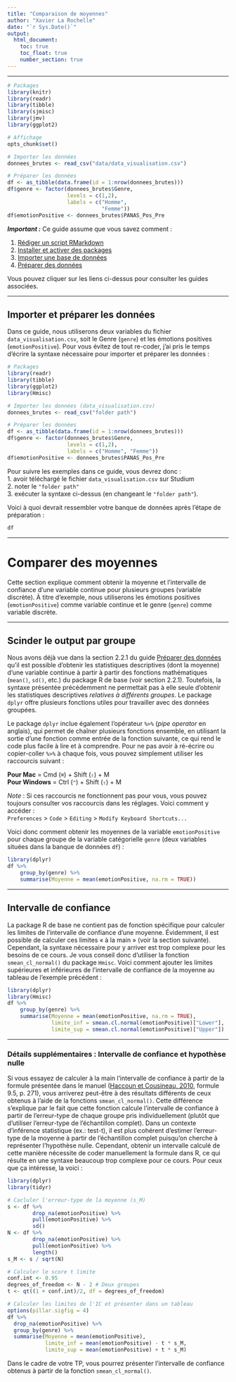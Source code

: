 ```yaml
---
title: "Comparaison de moyennes"
author: "Xavier La Rochelle"
date: "`r Sys.Date()`"
output: 
  html_document:
    toc: true
    toc_float: true
    number_section: true
---
```


---

```r
# Packages
library(knitr)
library(readr)
library(tibble)
library(sjmisc)
library(jmv)
library(ggplot2)

# Affichage
opts_chunk$set()

# Importer les données
donnees_brutes <- read_csv("data/data_visualisation.csv") 

# Préparer les données 
df <- as_tibble(data.frame(id = 1:nrow(donnees_brutes)))
df$genre <- factor(donnees_brutes$Genre,
                   levels = c(1,2),
                   labels = c("Homme",
                              "Femme"))
df$emotionPositive <- donnees_brutes$PANAS_Pos_Pre
```

***Important :*** Ce guide assume que vous savez comment :  

1. [Rédiger un script RMarkdown](script_rmarkdown.html)  
2. [Installer et activer des packages](packages.html)  
3. [Importer une base de données](importer_les_donnees.html)
4. [Préparer des données](preparer_les_donnees.html)

Vous pouvez cliquer sur les liens ci-dessus pour consulter les guides associées.

---

## Importer et préparer les données

Dans ce guide, nous utiliserons deux variables du fichier `data_visualisation.csv`, soit le Genre (`genre`) et les émotions positives (`emotionPositive`). Pour vous évitez de tout re-coder, j'ai pris le temps d'écrire la syntaxe nécessaire pour importer et préparer les données : 
```r
# Packages
library(readr)
library(tibble)
library(ggplot2)
library(Hmisc)

# Importer les données (data_visualisation.csv)
donnees_brutes <- read_csv("folder path")  

# Préparer les données 
df <- as_tibble(data.frame(id = 1:nrow(donnees_brutes)))
df$genre <- factor(donnees_brutes$Genre,
                   levels = c(1,2),
                   labels = c("Homme", "Femme"))
df$emotionPositive <- donnees_brutes$PANAS_Pos_Pre
```

Pour suivre les exemples dans ce guide, vous devrez donc :  
1. avoir téléchargé le fichier `data_visualisation.csv` sur Studium  
2. noter le `"folder path"`  
3. exécuter la syntaxe ci-dessus (en changeant le `"folder path"`). 

Voici à quoi devrait ressembler votre banque de données après l'étape de préparation :
```r
df
```

---

# Comparer des moyennes
Cette section explique comment obtenir la moyenne et l'intervalle de confiance d'une variable continue pour plusieurs groupes (variable discrète). À titre d'exemple, nous utiliserons les émotions positives (`emotionPositive`) comme variable continue et le genre (`genre`) comme variable discrète.

---

## Scinder le output par groupe
Nous avons déjà vue dans la section 2.2.1 du guide [Préparer des données](preparer_les_donnees.html) qu'il est possible d'obtenir les statistiques descriptives (dont la moyenne) d'une variable continue à partir à partir des fonctions mathématiques (`mean()`, `sd()`, etc.) du package R de base (voir section 2.2.1). Toutefois, la syntaxe présentée précédemment ne permettait pas à elle seule d'obtenir les statistiques descriptives *relatives à différents groupes*. Le package `dplyr` offre plusieurs fonctions utiles pour travailler avec des données groupées. 

Le package `dplyr` inclue également l'opérateur `%>%` (*pipe operator* en anglais), qui permet de chaîner plusieurs fonctions ensemble, en utilisant la sortie d'une fonction comme entrée de la fonction suivante, ce qui rend le code plus facile à lire et à comprendre. Pour ne pas avoir à ré-écrire ou copier-coller `%>%` à chaque fois, vous pouvez simplement utiliser les raccourcis suivant :  

**Pour Mac** = Cmd (`⌘`) + Shift (`⇧`) + M  
**Pour Windows** = Ctrl (`⌃`) + Shift (`⇧`) + M 


*Note* : Si ces raccourcis ne fonctionnent pas pour vous, vous pouvez toujours consulter vos raccourcis dans les réglages. Voici comment y accéder :  
`Preferences` > `Code` > `Editing` > `Modify Keyboard Shortcuts...`

Voici donc comment obtenir les moyennes de la variable `emotionPositive` pour chaque groupe de la variable catégorielle `genre` (deux variables situées dans la banque de données `df`) : 
```r
library(dplyr)
df %>%
    group_by(genre) %>% 
    summarise(Moyenne = mean(emotionPositive, na.rm = TRUE))
```

---

## Intervalle de confiance
La package R de base ne contient pas de fonction spécifique pour calculer les limites de l'intervalle de confiance d'une moyenne. Évidemment, il est possible de calculer ces limites « à la main » (voir la section suivante). Cependant, la syntaxe nécessaire pour y arriver est trop complexe pour les besoins de ce cours. Je vous conseil donc d'utiliser la fonction `smean_cl_normal()` du package `Hmisc`. Voici comment ajouter les limites supérieures et inférieures de l'intervalle de confiance de la moyenne au tableau de l'exemple précédent : 
```r
library(dplyr)
library(Hmisc)
df %>%
    group_by(genre) %>% 
    summarise(Moyenne = mean(emotionPositive, na.rm = TRUE),
              limite_inf = smean.cl.normal(emotionPositive)["Lower"],
              limite_sup = smean.cl.normal(emotionPositive)["Upper"])
```

---

### Détails supplémentaires : Intervalle de confiance et hypothèse nulle
Si vous essayez de calculer à la main l'intervalle de confiance à partir de la formule présentée dans le manuel ([Haccoun et Cousineau, 2010](https://canadacommons.ca/artifacts/1882749/statistiques/2631904/view/), formule 9.5, p. 271), vous arriverez peut-être à des résultats différents de ceux obtenus à l'aide de la fonctions `smean_cl_normal()`. Cette différence s'explique par le fait que cette fonction calcule l'intervalle de confiance à partir de l'erreur-type de chaque groupe pris individuellement (plutôt que d'utiliser l'erreur-type de l’échantillon complet). Dans un contexte d'inférence statistique (ex.: test-t), il est plus cohérent d'estimer l’erreur-type de la moyenne à partir de l’échantillon complet puisqu’on cherche à représenter l’hypothèse nulle. Cependant, obtenir un intervalle calculé de cette manière nécessite de coder manuellement la formule dans R, ce qui résulte en une syntaxe beaucoup trop complexe pour ce cours. Pour ceux que ça intéresse, la voici : 
```r
library(dplyr)
library(tidyr)

# Cacluler l'erreur-type de la moyenne (s_M)
s <- df %>% 
        drop_na(emotionPositive) %>% 
        pull(emotionPositive) %>% 
        sd()
N <- df %>% 
        drop_na(emotionPositive) %>% 
        pull(emotionPositive) %>% 
        length()
s_M <- s / sqrt(N)

# Calculer le score t limite
conf.int <- 0.95
degrees_of_freedom <- N - 2 # Deux groupes
t <- qt((1 + conf.int)/2, df = degrees_of_freedom)

# Calculer les limites de l'IC et présenter dans un tableau
options(pillar.sigfig = 4)
df %>%
  drop_na(emotionPositive) %>% 
  group_by(genre) %>% 
  summarise(Moyenne = mean(emotionPositive),
            limite_inf = mean(emotionPositive) - t * s_M,
            limite_sup = mean(emotionPositive) + t * s_M)
```

Dans le cadre de votre TP, vous pourrez présenter l'intervalle de confiance obtenus à partir de la fonction `smean_cl_normal()`.

